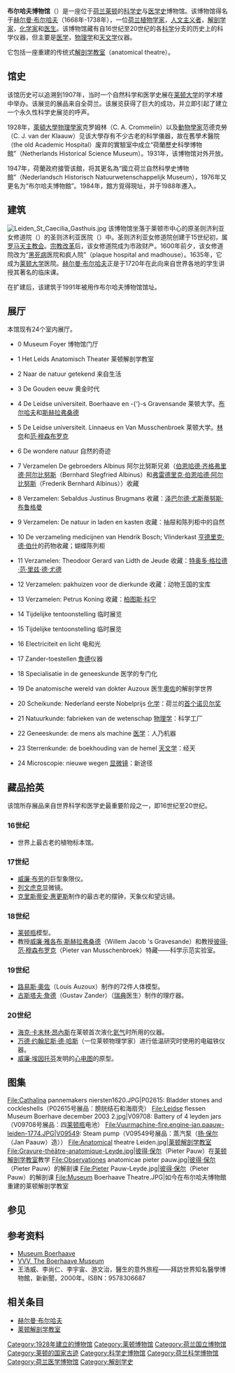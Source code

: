 {{Infobox Museum
 |name                 = Museum Boerhaave<br>布尔哈夫博物馆
 |native_name          = 
 |image                = Museum Boerhaave.JPG
 |established          = 1928年
 |location             = {{NET}}[[南荷兰省|南荷兰省]][[莱顿|莱顿]]
 |type                 = [[科學博物館|科學博物館]]
 |visitors             = 
 |director             = Dirk van Delft <ref>{{cite web|url=http://www.ad.nl/cultuurenshow/article317009.ece|title=Van Delft directeur Museum Boerhaave|date=4 mei 2006|work=Algemeen Dagblad|access-date=2009-08-14|archive-date=2006-05-26|archive-url=https://web.archive.org/web/20060526215330/http://www.ad.nl/cultuurenshow/article317009.ece|dead-url=no}}</ref>
 |curator              = 
 |publictransit        = 
 |website              = http://www.museumboerhaave.nl
}}
'''布尔哈夫博物馆'''（{{lang-nl|Museum Boerhaave}}）是一座位于[[荷兰|荷兰]][[莱顿|莱顿]]的[[科学史|科学史]]与[[医学史|医学史]]博物馆。该博物馆得名于[[赫尔曼·布尔哈夫|赫尔曼·布尔哈夫]]（1668年-1738年），一位[[荷兰|荷兰]][[植物学家|植物学家]]，[[人文主义者|人文主义者]]，[[解剖学家|解剖学家]]，[[化学家|化学家]]和[[医生|医生]]。该博物馆藏有自16世纪至20世纪的各[[科学|科学]]分支的历史上的科学仪器，但主要是[[医学|医学]]，[[物理学|物理学]]和[[天文学|天文学]]仪器。

它包括一座重建的传统式[[解剖学教室|解剖学教室]]（anatomical theatre）。

==馆史==
该馆历史可以追溯到1907年，当时一个自然科学和医学史展在[[莱顿大学|莱顿大学]]的学术楼中举办。该展览的展品来自全荷兰。该展览获得了巨大的成功，并立即引起了建立一个永久性科学史展览的呼声。

1928年，[[萊頓大學|萊頓大學]][[物理學家|物理學家]]克罗姆林（C. A. Crommelin）以及[[動物學家|動物學家]]范德克勞（C. J. van der Klaauw）见该大學存有不少古老的科学儀器，故在舊學术醫院（the old Academic Hospital）废弃的實驗室中成立“荷蘭歷史科學博物館”（Netherlands Historical Science Museum）。1931年，该博物馆对外开放。

1947年，荷蘭政府接管该館，将其更名為“國立荷兰自然科學史博物館”（Nederlandsch Historisch Natuurwetenschappelijk Museum），1976年又更名为“布尔哈夫博物館”。1984年，館方覓得現址，并于1988年遷入。

==建筑==
[[File:Leiden_St_Caecilia_Gasthuis.jpg|thumb]]
该博物馆坐落于莱顿市中心的原圣则济利亚女修道院（{{lang-en|nunnery of St Caecilia}}）的圣则济利亚医院（{{lang-nl|St Caecilia Gasthuis}}{{lang-en|St. Caecilia Hospital}}）中。圣则济利亚女修道院创建于15世纪初，属[[罗马天主教会|罗马天主教会]]。[[宗教改革|宗教改革]]后，该女修道院成为市政财产。1600年前夕，该女修道院改为“[[黑死病|黑死病]]医院和疯人院”（plaque hospital and madhouse）。1635年，它成为[[莱顿大学|莱顿大学]]医院。[[赫尔曼·布尔哈夫|赫尔曼·布尔哈夫]]正是于1720年在此向来自世界各地的学生讲授其著名的临床课。

在扩建后，该建筑于1991年被用作布尔哈夫博物馆馆址。

==展厅==
本馆现有24个室内展厅。
*0  Museum Foyer  博物馆门厅

*1  Het Leids Anatomisch Theater 莱顿解剖学教室

*2  Naar de natuur getekend 来自生活

*3  De Gouden eeuw 黄金时代

*4  De Leidse universiteit. Boerhaave en -{‘}-s Gravensande 莱顿大学。[[赫尔曼·布尔哈夫|布尔哈夫]]和[[威廉·雅各布·斯赫拉弗桑德|斯赫拉弗桑德]]

*5  De Leidse universiteit. Linnaeus en Van Musschenbroek 莱顿大学。[[林奈|林奈]]和[[彼得·范·穆森布罗克|范·穆森布罗克]]

*6  De wondere natuur 自然的奇迹

*7  Verzamelen De gebroeders Albinus 阿尔比努斯兄弟（[[伯恩哈德·齐格弗里德·阿尔比努斯|伯恩哈德·齐格弗里德·阿尔比努斯]]（Bernhard SIegfried Albinus）和[[弗雷德里克·伯恩哈德·阿尔比努斯|弗雷德里克·伯恩哈德·阿尔比努斯]]（Frederik Bernhard Albinus））收藏

*8  Verzamelen: Sebaldus Justinus Brugmans 收藏：[[泽巴尔德·尤斯蒂努斯·布鲁格曼|泽巴尔德·尤斯蒂努斯·布鲁格曼]]

*9  Verzamelen: De natuur in laden en kasten 收藏：抽屉和陈列柜中的自然

*10  De verzameling medicijnen van Hendrik Bosch; Vlinderkast [[亨德里克·德·伯什|亨德里克·德·伯什]]的药物收藏；蝴蝶陈列柜

*11  Verzamelen: Theodoor Gerard van Lidth de Jeude 收藏：[[特奥多·格拉德·范·里兹·德·尤德|特奥多·格拉德·范·里兹·德·尤德]]

*12  Verzamelen: pakhuizen voor de dierkunde 收藏：动物王国的宝库

*13  Verzamelen: Petrus Koning 收藏：[[柏图斯·科宁|柏图斯·科宁]]

*14  Tijdelijke tentoonstelling 临时展览

*15  Tijdelijke tentoonstelling 临时展览 

*16  Electriciteit en licht 电和光

*17  Zander-toestellen [[古斯塔夫·詹德|詹德]]仪器

*18  Specialisatie in de geneeskunde 医学的专门化

*19  De anatomische wereld van dokter Auzoux 医生[[路易斯·奧佐|奧佐]]的解剖学世界

*20  Scheikunde: Nederland eerste Nobelprijs [[化学|化学]]：荷兰的[[雅各布斯·亨里克斯·范托夫|首个诺贝尔奖]]

*21  Natuurkunde: fabrieken van de wetenschap [[物理学|物理学]]：科学工厂

*22  Geneeskunde: de mens als machine [[医学|医学]]：人乃机器

*23  Sterrenkunde: de boekhouding van de hemel [[天文学|天文学]]：经天

*24  Microscopie: nieuwe wegen [[显微镜|显微镜]]：新途径

==藏品拾英==
该馆所存展品来自世界科学和医学史最重要阶段之一，即16世纪至20世纪。

===16世纪===
*世界上最古老的植物标本馆。

===17世纪===
*[[威廉·布劳|威廉·布劳]]的巨型象限仪。
*[[列文虎克|列文虎克]]显微镜。
*[[克里斯蒂安·惠更斯|克里斯蒂安·惠更斯]]制作的最古老的摆钟，天象仪和望远镜。

===18世纪===
*[[莱顿瓶|莱顿瓶]]模型。
*教授[[威廉·雅各布·斯赫拉弗桑德|威廉·雅各布·斯赫拉弗桑德]]（Willem Jacob 's Gravesande）和教授[[彼得·范·穆森布罗克|彼得·范·穆森布罗克]]（Pieter van Musschenbroek）特藏——科学示范实验室。

===19世纪===
*[[路易斯·奧佐|路易斯·奧佐]]（Louis Auzoux）制作的72件人体模型。
*[[古斯塔夫·詹德|古斯塔夫·詹德]]（Gustav Zander）（[[瑞典|瑞典]]医生）制作的理疗器。

===20世纪===
*[[海克·卡末林·昂內斯|海克·卡末林·昂內斯]]在莱顿首次液化[[氦气|氦气]]时所用的仪器。
*[[万德·约翰尼斯·德·哈斯|万德·约翰尼斯·德·哈斯]]（一位莱顿物理学家）进行低温研究时使用的电磁铁仪器。
*[[威廉·埃因托芬|威廉·埃因托芬]]发明的[[心电图|心电图]]的原型。

== 图集 ==
<gallery>
File:Cathalina pannemakers niersten1620.JPG|P02615: Bladder stones and cockleshells（P02615号展品：膀胱结石和海扇壳）
File:Leidse flessen Museum Boerhave december 2003 2.jpg|V09708: Battery of 4 leyden jars（V09708号展品：四[[莱顿瓶|莱顿瓶]]电池）
File:Vuurmachine-fire.engine-jan.paauw-leiden-1774.JPG|V09549: Steam pump（V09549号展品：蒸汽泵（[[扬·保尔|扬·保尔]]（Jan Paauw）造））
File:Anatomical theatre Leiden.jpg|[[莱顿解剖学教室|莱顿解剖学教室]]
File:Gravure-théâtre-anatomique-Leyde.jpg|[[彼得·保尔|彼得·保尔]]（Pieter Pauw）在[[莱顿解剖学教室|莱顿解剖学教室]]教学
File:Observationes anatomicae pieter pauw.jpg|[[彼得·保尔|彼得·保尔]]（Pieter Pauw）的解剖课
File:Pieter Pauw-Leyde.jpg|[[彼得·保尔|彼得·保尔]]（Pieter Pauw）的解剖课
File:Museum Boerhaave Theatre.JPG|如今在布尔哈夫博物館重建的莱顿解剖学教室
</gallery>

==参见==
{{reflist}}

==参考资料==
{{commonscat|Museum Boerhaave Leiden}}
*[http://www.museumboerhaave.nl Museum Boerhaave] {{Wayback|url=http://www.museumboerhaave.nl/ |date=20110620001842 }}
*[http://www.vvvleiden.nl/en/museum-boerhaave.html VVV, The Boerhaave Museum]{{dead link|date=2017年12月 |bot=InternetArchiveBot |fix-attempted=yes }}
*王浩威、李尚仁、李宇宙、游文治，醫生的意外旅程——拜訪世界知名醫學博物館，新新聞，2000年。ISBN：9578306687

==相关条目==
*[[赫尔曼·布尔哈夫|赫尔曼·布尔哈夫]]
*[[莱顿解剖学教室|莱顿解剖学教室]]

{{coord|52|09|41|N|4|29|20|E|display=title|region:NL_type:landmark_source:nlwiki}}

{{莱顿博物馆}}
{{Authority control}}
[[Category:1928年建立的博物馆|Category:1928年建立的博物馆]]
[[Category:莱顿博物馆|Category:莱顿博物馆]]
[[Category:荷兰国立博物馆|Category:荷兰国立博物馆]]
[[Category:莱顿的国家古迹|Category:莱顿的国家古迹]]
[[Category:科学史博物馆|Category:科学史博物馆]]
[[Category:荷兰科学博物馆|Category:荷兰科学博物馆]]
[[Category:荷兰医学博物馆|Category:荷兰医学博物馆]]
[[Category:解剖学史|Category:解剖学史]]